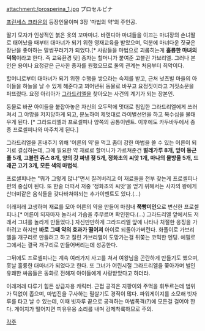 attachment:/prosperina_1.jpg
プロセルピナ

[[프린세스 크라운]]의 등장인물이며 3장 '마법의 약'의 주인공.

딸기 모자가 인상적인 붉은 옷의 꼬마마녀. 바렌디아 마녀들을 이끄는 마녀장의 손녀딸로 태어났을 때부터 대마녀가 되기 위한 영재교육을 받았으며, 덕분에 마녀다운 짓궂은 장난을 좋아하는 말썽꾸러기가 되었다.[* 사람들을 마법으로 괴롭히는게 '''훌륭한 마녀의 덕목'''이라고 한다. 즉 교육환경 탓] 종자는 할머니가 붙여준 고블린 가브리엘. 그러나 본인은 용이나 요정같은 근사한 종자를 원했으므로 둘의 관계는 처음부터 최악이다.

할머니로부터 대마녀가 되기 위한 수행을 쌓으라는 숙제를 받고, 근처 넛츠빌 마을의 아이들을 하늘을 날 수 있게 해준다고 꾀어낸뒤 동물로 바꾸고 요정짓이라고 거짓소문을 퍼뜨렸다. 요정 아리아가 [[그라드리엘]]을 찾아오는 사건의 계기가 되는 장본인.

동물로 바꾼 아이들을 붙잡아놓은 자신의 오두막에 멋대로 침입한 그라드리엘에게 쓰러져서 그 야망을 저지당하게 되고, 분노하여 제멋대로 라이벌선언을 하고 복수심을 불태우게 된다. [* 그라드리엘과 프로셀피나 양쪽의 공통이벤트. 이후에도 카두바두에서 종종 프로셀피나와 마주치게 된다.]

그라드리엘을 혼내주기 위해 '어른의 약'을 먹고 좀더 강한 마법을 쓸 수 있는 어른이 되기로 결심하는데, 그에 필요한 약 재료로 할머니가 가르쳐준건 '''벌레가루 8개, 잎이 둥근 풀 5개, 고블린 쥬스 8개, 양의 갓 짜낸 젖 5개, 정화초의 씨앗 1개, 마나의 물방울 5개, 드래곤 고기 3개, 모든 색의 마법석.''' 

프로셀피나는 "뭐가 그렇게 많냐"면서 질려버리고 이 재료들을 전부 찾는게 프로셀피나편의 중심이 된다. 또 한술 더떠서 저중 '정화초의 씨앗'을 얻기 위해서는 사자의 왕에게 산더미같은 음식들을 갖다바쳐야되는 추가이벤트도 있다.(…)

이래저래 고생하며 재료를 모아 어른의 약을 만들어 마침내 '''쭉빵미인'''으로 변신한 프로셀피나.[* 어른이 되자마자 놀라서 가슴을 주무르며 확인한다.(…) 그라드리엘 앞에서도 저래서 그녀를 놀라게 만들었다.] 자신만만하게 그라드리엘 앞에 나타나 처절한 응징을 가하려고 하지만 '''바로 그때 약의 효과가 떨어져''' 아이로 되돌아가버린다. 화풀이로 가브리엘을 개구리로 만들려고 하고 질린 가브리엘이 도망가는걸 뒤쫓는 코믹한 엔딩. 에필로그에서는 결국 개구리로 만들어버리는데 성공한다.

그뒤에도 프로셀피나는 계속 여러가지 사고를 쳐서 여왕님을 곤란하게 만들기도 했으며, 훗날 훌륭한 대마녀가 되었다고 한다. 또 그녀가 어린시절 그라드리엘을 쫓아가며 벌인 유쾌한 싸움들은 동화로 전해져 아이들에게 사랑받았다고 하더라.

이래저래 다루기 힘든 상급자용 캐릭터. 근접 공격은 지팡이와 주먹을 휘두르는데 범위가 턱없이 좁으며, 마법진을 구사하는 필살기도 경직이 많다. 파워게이지를 소모해 빗자루를 타고 날 수 있는데, 이때 빗자루 끝으로 공격하는 마법폭격(?)에 모든걸 걸어야 한다. 게이지가 떨어지면 피유유융 소리를 내며 강제착륙하므로 주의.

[[각주]]
